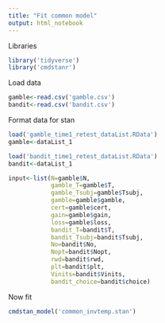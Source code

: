 ```yaml
---
title: "Fit common model"
output: html_notebook
---
```


Libraries

```r
library('tidyverse')
library('cmdstanr')
```

Load data

```r
gamble<-read.csv('gamble.csv')
bandit<-read.csv('bandit.csv')
```

Format data for stan
```r
load('gamble_time1_retest_dataList.RData')
gamble<-dataList_1

load('bandit_time1_retest_dataList.RData')
bandit<-dataList_1

input<-list(N=gamble$N,
            gamble_T=gamble$T,
            gamble_Tsubj=gamble$Tsubj,
            gamble=gamble$gamble,
            cert=gamble$cert,
            gain=gamble$gain,
            loss=gamble$loss,
            bandit_T=bandit$T,
            bandit_Tsubj=bandit$Tsubj,
            No=bandit$No,
            Nopt=bandit$Nopt,
            rwd=bandit$rwd,
            plt=bandit$plt,
            Vinits=bandit$Vinits,
            bandit_choice=bandit$choice)
```

Now fit

```r
cmdstan_model('common_invtemp.stan')
```

